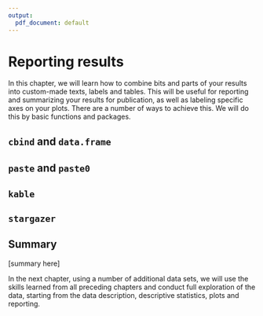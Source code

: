 ```yaml
---
output:
  pdf_document: default
---
```


# Reporting results
In this chapter, we will learn how to combine bits and parts of your results into custom-made texts, labels and tables. This will be useful for reporting and summarizing your results for publication, as well as labeling specific axes on your plots. There are a number of ways to achieve this. We will do this by basic functions and packages.

## `cbind` and `data.frame`


## `paste` and `paste0`


## `kable`


## `stargazer`

## Summary
[summary here]

In the next chapter, using a number of additional data sets, we will use the skills learned from all preceding chapters and conduct full exploration of the data, starting from the data description, descriptive statistics, plots and reporting.
